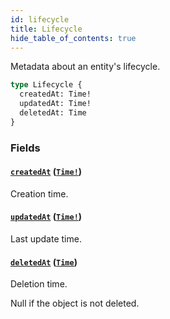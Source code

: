 ```yaml
---
id: lifecycle
title: Lifecycle
hide_table_of_contents: true
---
```



Metadata about an entity's lifecycle.

```graphql
type Lifecycle {
  createdAt: Time!
  updatedAt: Time!
  deletedAt: Time
}
```


### Fields

#### [`createdAt`](#) ([`Time!`](/docs/directory-guide/graphql/reference/schema/scalars/time))

Creation time.


#### [`updatedAt`](#) ([`Time!`](/docs/directory-guide/graphql/reference/schema/scalars/time))

Last update time.


#### [`deletedAt`](#) ([`Time`](/docs/directory-guide/graphql/reference/schema/scalars/time))

Deletion time.

Null if the object is not deleted.




